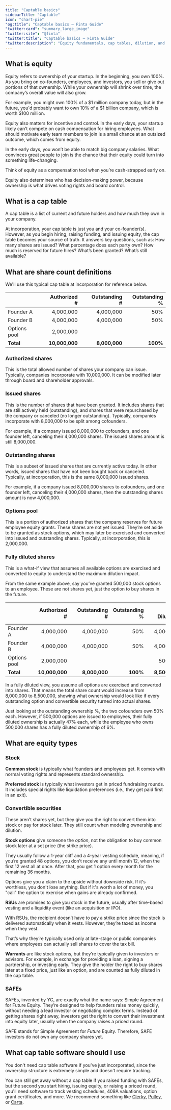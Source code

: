 ```yaml
---
title: "Captable basics"
sidebarTitle: "Captable"
icon: "chart-pie"
"og:title": "Captable basics – Finta Guide"
"twitter:card": "summary_large_image"
"twitter:site": "@finta"
"twitter:title": "Captable basics – Finta Guide"
"twitter:description": "Equity fundamentals, cap tables, dilution, and the tools founders should use."
---
```


## What is equity

Equity refers to ownership of your startup. In the beginning, you own 100%. As you bring on co-founders, employees, and investors, you sell or give out portions of that ownership. While your ownership will shrink over time, the company’s overall value will also grow. 

For example, you might own 100% of a \$1 million company today, but in the future, you'd probably want to own 10% of a \$1 billion company, which is worth \$100 million.

Equity also matters for incentive and control. In the early days, your startup likely can’t compete on cash compensation for hiring employees. What should motivate early team members to join is a small chance at an outsized outcome, which comes from equity. 

In the early days, you won’t be able to match big company salaries. What convinces great people to join is the chance that their equity could turn into something life-changing. 

<Tip>Think of equity as a compensation tool when you’re cash-strapped early on.</Tip>

Equity also determines who has decision-making power, because ownership is what drives voting rights and board control.

## What is a cap table

A <Tooltip tip="capitalization table">cap table</Tooltip> is a list of current and future holders and how much they own in your company.

At incorporation, your cap table is just you and your co-founder(s). However, as you begin hiring, raising funding, and issuing equity, the cap table becomes your source of truth. It answers key questions, such as: How many shares are issued? What percentage does each party own? How much is reserved for future hires? What’s been granted? What’s still available? 

## What are share count definitions

We'll use this typical cap table at incorporation for reference below.

|  |  | Authorized # |  | Outstanding # | Outstanding % |
| --- | --- | ---: | --- | ---: | ---: |
| Founder A |  | 4,000,000 |  | 4,000,000 | 50% |
| Founder B |  | 4,000,000 |  | 4,000,000 | 50% |
| Options pool |  | 2,000,000 |  |  |  |
| **Total** |  | **10,000,000** |  | **8,000,000** | **100%** |

### Authorized shares

This is the total allowed number of shares your company can issue. Typically, companies incorporate with 10,000,000.  It can be modified later through board and shareholder approvals. 

### Issued shares

This is the number of shares that have been granted. It includes shares that are still actively held (outstanding), and shares that were repurchased by the company or canceled (no longer outstanding). Typically, companies incorporate with 8,000,000 to be split among cofounders.

For example, if a company issued 8,000,000 to cofounders, and one founder left, canceling their 4,000,000 shares. The issued shares amount is still 8,000,000.

### Outstanding shares

This is a subset of issued shares that are currently active today. In other words, issued shares that have not been bought back or canceled. Typically, at incorporation, this is the same 8,000,000 issued shares.

For example, if a company issued 8,000,000 shares to cofounders, and one founder left, canceling their 4,000,000 shares, then the outstanding shares amount is now 4,000,000.

### Options pool

This is a portion of authorized shares that the company reserves for future employee equity grants. These shares are not yet issued. They’re set aside to be granted as stock options, which may later be exercised and converted into issued and outstanding shares. Typically, at incorporation, this is 2,000,000.

### Fully diluted shares

This is a what-if view that assumes all available options are exercised and converted to equity to understand the maximum dilution impact. 

From the same example above, say you’ve granted 500,000 stock options to an employee. These are not shares yet, just the option to buy shares in the future.

|  |  | Authorized # |  | Outstanding # | Outstanding % |  | Fully Diluted # | Fully Diluted % |
| --- | --- | ---: | --- | ---: | ---: | --- | ---: | ---: |
| Founder A |  | 4,000,000 |  | 4,000,000 | 50% |  | 4,000,000 | 47% |
| Founder B |  | 4,000,000 |  | 4,000,000 | 50% |  | 4,000,000 | 47% |
| Options pool |  | 2,000,000 |  |  |  |  | 500,000 | 6% |
| **Total** |  | **10,000,000** |  | **8,000,000** | **100%** |  | **8,500,000** | **100%** |

In a fully diluted view, you assume all options are exercised and converted into shares. That means the total share count would increase from 8,000,000 to 8,500,000, showing what ownership would look like if every outstanding option and convertible security turned into actual shares.

Just looking at the outstanding ownership %, the two cofounders own 50% each. However, if 500,000 options are issued to employees, their fully diluted ownership is actually 47% each, while the employee who owns 500,000 shares has a fully diluted ownership of 6%.

## What are equity types

### Stock

**Common stock** is typically what founders and employees get. It comes with normal voting rights and represents standard ownership. 

**Preferred stock** is typically what investors get in priced fundraising rounds. It includes special rights like liquidation preferences (i.e., they get paid first in an exit).

### Convertible securities

These aren’t shares yet, but they give you the right to convert them into stock or pay for stock later. They still count when modeling ownership and dilution. 

**Stock options** give someone the *option*, not the obligation to buy common stock later at a set price (the strike price).

They usually follow a 1-year cliff and a 4-year vesting schedule, meaning, if you’re granted 48 options, you don’t receive any until month 12, when the first 12 vest all at once. After that, you get 1 option every month for the remaining 36 months.

Options give you a claim to the upside without downside risk. If it's worthless, you don't lose anything. But if it's worth a lot of money, you "call" the option to exercise when gains are already confirmed.

**<Tooltip tip="restricted stock units">RSUs</Tooltip>** are promises to give you stock in the future, usually after time-based vesting and a liquidity event (like an acquisition or IPO).

With RSUs, the recipient doesn’t have to pay a strike price since the stock is delivered automatically when it vests. However, they’re taxed as income when they vest.

That’s why they’re typically used only at late-stage or public companies where employees can actually sell shares to cover the tax bill. 

**Warrants** are like stock options, but they’re typically given to investors or advisors. For example, in exchange for providing a loan, signing a partnership, or investing early. They give the holder the right to buy shares later at a fixed price, just like an option, and are counted as fully diluted in the cap table. 

### SAFEs

SAFEs, invented by YC, are exactly what the name says: Simple Agreement for Future Equity. They’re designed to help founders raise money quickly, without needing a lead investor or negotiating complex terms. Instead of getting shares right away, investors get the right to convert their investment into equity later, usually when the company raises a priced round.

<Tip>SAFE stands for Simple Agreement for *Future* Equity. Therefore, SAFE investors do not own any company shares yet.</Tip>

## What cap table software should I use

You don't need cap table software if you've just incorporated, since the ownership structure is extremely simple and doesn't require tracking. 

You can still get away without a cap table if you raised funding with SAFEs, but the second you start hiring, issuing equity, or raising a priced round, you'll need software to track vesting schedules, 409A valuations, option grant certificates, and more. We recommend something like [Clerky](https://www.clerky.com/), [Pulley](https://pulley.com/), or [Carta](https://carta.com/).



